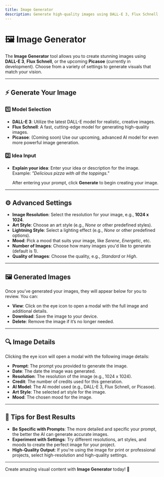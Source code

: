 ```yaml
---
title: Image Generator
description: Generate high-quality images using DALL-E 3, Flux Schnell, or the upcoming Picasoe model.
---
```


# 🖼️ Image Generator

The **Image Generator** tool allows you to create stunning images using **DALL-E 3**, **Flux Schnell**, or the upcoming **Picasoe** (currently in development). Choose from a variety of settings to generate visuals that match your vision.

---

## ⚡ Generate Your Image

### 1️⃣ Model Selection

- **DALL-E 3**: Utilize the latest DALL-E model for realistic, creative images.
- **Flux Schnell**: A fast, cutting-edge model for generating high-quality images.
- **Picasoe**: (Coming soon) Use our upcoming, advanced AI model for even more powerful image generation.

### 2️⃣ Idea Input

- **Explain your idea**: Enter your idea or description for the image. Example: *"Delicious pizza with all the toppings."*
  
  After entering your prompt, click **Generate** to begin creating your image.

---

## ⚙️ Advanced Settings

- **Image Resolution**: Select the resolution for your image, e.g., **1024 x 1024**.
- **Art Style**: Choose an art style (e.g., *None* or other predefined styles).
- **Lightning Style**: Select a lighting effect (e.g., *None* or other predefined options).
- **Mood**: Pick a mood that suits your image, like *Serene*, *Energetic*, etc.
- **Number of Images**: Choose how many images you'd like to generate (default is 1).
- **Quality of Images**: Choose the quality, e.g., *Standard* or *High*.

---

## 🖼️ Generated Images

Once you’ve generated your images, they will appear below for you to review. You can:

- **View**: Click on the eye icon to open a modal with the full image and additional details.
- **Download**: Save the image to your device.
- **Delete**: Remove the image if it’s no longer needed.

---

## 🔍 Image Details

Clicking the eye icon will open a modal with the following image details:

- **Prompt**: The prompt you provided to generate the image.
- **Date**: The date the image was generated.
- **Resolution**: The resolution of the image (e.g., 1024 x 1024).
- **Credit**: The number of credits used for this generation.
- **AI Model**: The AI model used (e.g., DALL-E 3, Flux Schnell, or Picasoe).
- **Art Style**: The selected art style for the image.
- **Mood**: The chosen mood for the image.

---

## 📝 Tips for Best Results

- **Be Specific with Prompts**: The more detailed and specific your prompt, the better the AI can generate accurate images.
- **Experiment with Settings**: Try different resolutions, art styles, and moods to create the perfect image for your project.
- **High-Quality Output**: If you're using the image for print or professional projects, select high-resolution and high-quality settings.

---

Create amazing visual content with **Image Generator** today! 🚀

